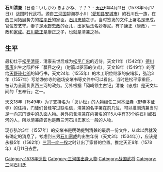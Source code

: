 {{unreferenced|time=2017-01-14T21:55:24+00:00}}
'''石川清兼'''（日语：いしかわ きよかね、？？？ - [[天正_(日本)|天正]]6年4月11日（1578年5月17日））战国时代武将。源自[[三河国|三河国]]碧海郡小川（[[愛知县|愛知县]][[安城市_(日本)|安城市]]）的石川氏一族，在西三河拓展势力的[[松平氏|松平氏]]的家臣。[[石川忠辅|石川忠辅]]之子。当时签发的文件上署名是忠成。官位安艺守。妻子是[[水野忠政|水野忠政]]的女儿，出家后法名妙春尼。有子康正（康政），一政和[[石川家成|家成]]。[[石川数正|石川数正]]是康正之子，也就是清兼之孙。

== 生平 ==

最初仕于[[松平清康|松平清康]]，清康去世后成为[[松平广忠|松平广忠]]的近侍。天文11年（1542年）[[德川家康|德川家康]]出生之际担任「蟇目之役」（射箭以驱邪的仪式）。天文18年（1549年）的写给[[天野孙七郎|天野孙七郎]]的知行书，天文24年（1555年）的木工职位继承的安堵状，弘治3年（1557年）写给净妙寺的道场安堵书等文件中可以看出，当时是松平家重臣，被认为全面负责西三河的政务。另外根据「冈崎领主古记」清兼（忠成）是天文年间的「五奉行」之一。

天文18年（1549年）为了支持名为「あい松」的人物继任三河[[本证寺|本证寺]]（野寺本证寺）的住持，门徒们曾经写过联名信，清兼的名字署在前几位，可以推测清兼当时是一向宗门徒中的头面人物。另外包含清兼在内署名的115人中有33个姓石川或石河的人，所以清兼应该也是西三河石川氏家长一般的人物。

现存弘治3年（1557年）的安堵书是明确提到清兼的最后一份文件，从此以后就没有确定的消息了。考虑到三男[[石川家成|石川家成]]的出生年份（天文3年（1534年）），应该是永禄5年（1562年）[[三河一向一揆|三河一向一揆]]之时让出了家督的位置。推定天正6年（1578年）4月11日去世。

[[Category:1578年逝世|Category:1578年逝世]]
[[Category:三河国出身人物|Category:三河国出身人物]]
[[Category:战国武将|Category:战国武将]]
[[Category:三河石川氏|Category:三河石川氏]]